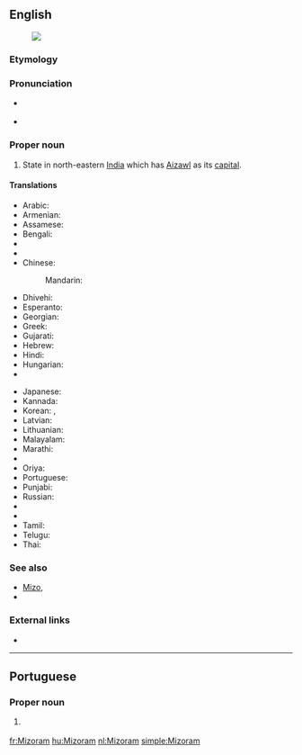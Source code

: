 ==English==
[[Image:Mizoram in India (disputed hatched).svg|thumb|]]

===Etymology===
{{rfe}}

===Pronunciation===
* {{a|UK}} {{IPA|/ˈmɪzəʊram/|/mɪˈzɔːrəm/|lang=en}}
* {{a|US}} {{IPA|/ˌmɪzəˈræm/|lang=en}}

===Proper noun===
{{en-proper noun}}

# State in north-eastern [[India]] which has [[Aizawl]] as its [[capital]].

====Translations====
{{trans-top|state}}
* Arabic: {{t|ar|ميزورام|m|tr=mizurām}}
* Armenian: {{t|hy|Միզորամ|tr=Mizoram}}
* Assamese: {{t|as|মিজোৰাম|sc=Beng|tr=mijōrām}}
* Bengali: {{t|bn|মিজোরাম|sc=Beng|tr=mijōrām}}
* {{trreq|bg}}
* {{trreq|hne}}
* Chinese:
*: Mandarin: {{t|cmn|米佐拉姆邦|tr=Mǐzuǒlāmǔ-bāng|sc=Hani}}
* Dhivehi: {{t|dv|މިޒޮރާމް|sc=Thaa|tr=mizorām}}
* Esperanto: {{t|eo|Mizoramo}}
* Georgian: {{t|ka|მიზორამი|sc=Geor}}
* Greek: {{t+|el|Μιζόραμ|f|tr=Mizóram}}
* Gujarati: {{t|gu|મિઝોરમ|sc=Gujr|tr=mijhōram}}
* Hebrew: {{t|he|מיזוראם}}
* Hindi: {{t+|hi|मिज़ोरम|tr=mizoram}}
* Hungarian: {{t+|hu|Mizoram}}
* {{trreq|is}}
{{trans-mid}}
* Japanese: {{t|ja|ミゾラム|tr=Mizoramu}}
* Kannada: {{t|kn|ಮಿಝೋರಂ|sc=Knda|tr=mijhōraṁ}}
* Korean: {{t|ko|미조람 주|sc=Kore|tr=mijoram ju}}, {{t|ko|미조람|sc=Kore|tr=mijoram}}
* Latvian: {{t|lv|Mizorāma}}
* Lithuanian: {{t|lt|Mizoramas}}
* Malayalam: {{t|ml|മിസോറം|sc=Mlym|tr=misēāṟaṁ}}
* Marathi: {{t|mr|मिझोरम|sc=Deva|tr=mijhōram}}
* {{trreq|lus}}
* Oriya: {{t|or|ମିଜୋରାମ|sc=Orya|tr=mijōrām}}
* Portuguese: {{t|pt|Mizoram}}
* Punjabi: {{t|pa|ਮਿਜ਼ੋਰਮ|sc=Guru|tr=mizōram}}
* Russian: {{t|ru|Мизорам|m|tr=Mizorám}}
* {{trreq|sat}}
* {{trreq|sip}}
* Tamil: {{t+|ta|மிசோரம்|sc=Taml|tr=micōram}}
* Telugu: {{t+|te|మిజోరం|tr=mijōraṁ}}
* Thai: {{t|th|รัฐมิโซรัม|tr=rát mísohram}}
{{trans-bottom}}

===See also===
* [[Mizo]], {{pedia|Mizo language}}
* {{list:states of India/en}}

===External links===
* {{pedialite}}

----

==Portuguese==

===Proper noun===
{{pt-proper noun}}

# {{l/en|Mizoram}} {{gloss|state}}

[[fr:Mizoram]]
[[hu:Mizoram]]
[[nl:Mizoram]]
[[simple:Mizoram]]